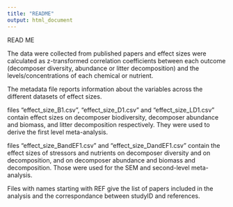 ```yaml
---
title: "README"
output: html_document
---
```


READ ME

The data were collected from published papers and effect sizes were calculated as z-transformed 
correlation coefficients between each outcome (decomposer diversity, abundance or litter decomposition)
and the levels/concentrations of each chemical or nutrient. 

The metadata file reports information about the variables across the different datasets of 
effect sizes. 

files "effect_size_B1.csv", "effect_size_D1.csv" and "effect_size_LD1.csv" contain effect sizes on decomposer biodiversity, decomposer abundance and biomass, and litter decomposition respectively. They were used to derive the first level meta-analysis.

files "effect_size_BandEF1.csv" and "effect_size_DandEF1.csv" contain the effect sizes of stressors and nutrients on decomposer diversity and on decomposition, and on decomposer abundance and biomass and decomposition. Those were used for the SEM and second-level meta-analysis.

Files with names starting with REF give the list of papers included in the analysis and the correspondance
between studyID and references.
